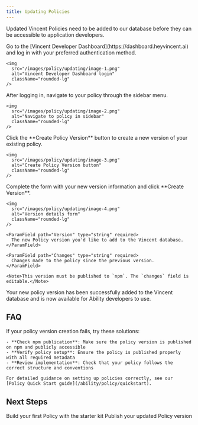 ```yaml
---
title: Updating Policies
---
```


Updated Vincent Policies need to be added to our database before they can be accessible to application developers.

<Steps>
  <Step title="Log into the Vincent Developer Dashboard">
    Go to the [Vincent Developer Dashboard](https://dashboard.heyvincent.ai) and log in with your preferred authentication method.

    <img
      src="/images/policy/updating/image-1.png"
      alt="Vincent Developer Dashboard login"
      className="rounded-lg"
    />
  </Step>

  <Step title="Access Your Vincent Policy">
    After logging in, navigate to your policy through the sidebar menu.

    <img
      src="/images/policy/updating/image-2.png"
      alt="Navigate to policy in sidebar"
      className="rounded-lg"
    />
  </Step>

  <Step title="Create Policy Version">
    Click the **Create Policy Version** button to create a new version of your existing policy.

    <img
      src="/images/policy/updating/image-3.png"
      alt="Create Policy Version button"
      className="rounded-lg"
    />
  </Step>

  <Step title="Fill in Version Details">
    Complete the form with your new version information and click **Create Version**.

    <img
      src="/images/policy/updating/image-4.png"
      alt="Version details form"
      className="rounded-lg"
    />

    <ParamField path="Version" type="string" required>
      The new Policy version you'd like to add to the Vincent database.
    </ParamField>

    <ParamField path="Changes" type="string" required>
      Changes made to the policy since the previous version.
    </ParamField>

    <Note>This version must be published to `npm`. The `changes` field is editable.</Note>
  </Step>

  <Step title="Success!">
    Your new policy version has been successfully added to the Vincent database and is now available for Ability developers to use.
  </Step>
</Steps>

## FAQ

<AccordionGroup>
  <Accordion title="What if version creation failed?" icon="triangle-exclamation">
    If your policy version creation fails, try these solutions:

    - **Check npm publication**: Make sure the policy version is published on npm and publicly accessible
    - **Verify policy setup**: Ensure the policy is published properly with all required metadata
    - **Review implementation**: Check that your policy follows the correct structure and conventions

    For detailed guidance on setting up policies correctly, see our [Policy Quick Start guide](/ability/policy/quickstart).
  </Accordion>
</AccordionGroup>

## Next Steps

<CardGroup cols={2}>
  <Card title="Policy Quick Start" icon="rocket" href="/ability/policy/quickstart">
    Build your first Policy with the starter kit
  </Card>
  <Card title="Publishing Policies" icon="upload" href="/ability/policy/publishing">
    Publish your updated Policy version
  </Card>
</CardGroup>